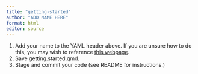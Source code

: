 ```yaml
---
title: "getting-started"
author: "ADD NAME HERE"
format: html
editor: source
---
```


1. Add your name to the YAML header above. If you are unsure how to do this, you may wish to reference [this webpage](https://htmlpreview.github.io/?https://raw.githubusercontent.com/SDS-237-Data-Ethnography/portfolio/main/setting-up-r-environment/getting-started.html).
2. Save getting.started.qmd.
3. Stage and commit your code (see README for instructions.)
